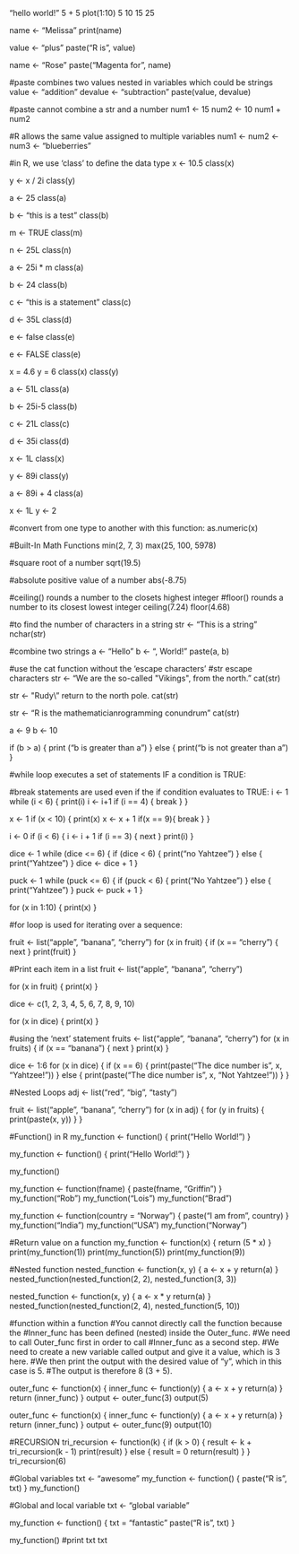 "hello world!"
5 + 5
plot(1:10)
5
10
15
25

name <- "Melissa"
print(name)

value <- "plus"
paste("R is ", value)

name <- "Rose"
paste("Magenta for", name)

#paste combines two values nested in variables which could be strings
value <- "addition"
devalue <- "subtraction"
paste(value, devalue)

#paste cannot combine a str and a number
num1 <- 15
num2 <- 10
num1 + num2

#R allows the same value assigned to multiple variables
num1 <- num2 <- num3 <- "blueberries"

#in R, we use 'class' to define the data type
x <- 10.5
class(x)

y <- x / 2i
class(y)

a <- 25
class(a)

b <- "this is a test"
class(b)

m <- TRUE
class(m)

n <- 25L
class(n)

a <- 25i * m
class(a)

b <- 24
class(b)

c <- "this is a statement"
class(c)

d <- 35L
class(d)

e <- false
class(e)

e <- FALSE
class(e)

x = 4.6
y = 6
class(x)
class(y)

a <- 51L
class(a)

b <- 25i-5
class(b)

c <- 21L
class(c)

d <- 35i
class(d)

x <- 1L
class(x)

y <- 89i
class(y)

a <- 89i + 4
class(a)

x <- 1L
y <- 2

#convert from one type to another with this function:
as.numeric(x)

#Built-In Math Functions
min(2, 7, 3)
max(25, 100, 5978)

#square root of a number
sqrt(19.5) 

#absolute positive value of a number
abs(-8.75)

#ceiling() rounds a number to the closets highest integer
#floor() rounds a number to its closest lowest integer
ceiling(7.24)
floor(4.68)

#to find the number of characters in a string
str <- "This is a string"
nchar(str)

#combine two strings
a <- "Hello"
b <- ", World!"
paste(a, b)

#use the cat function without the 'escape characters'
#str escape characters
str <- "We are the so-called \"Vikings\", from the north."
cat(str)

str <- \"Rudy\\" return to the north pole.
cat(str)

str <- "R is the mathematician\r programming conundrum"
cat(str)

a <- 9
b <- 10

if (b > a) {
  print ("b is greater than a")
  } else {
  print("b is not greater than a")
}

#while loop executes a set of statements IF a condition is TRUE:

#break statements are used even if the if condition evaluates to TRUE:
i <- 1
while (i < 6) {
  print(i)
  i <- i+1
  if (i == 4) {
  break 
  }
}

x <- 1
if (x < 10) {
  print(x)
  x <- x + 1
  if(x == 9){
    break
  }
}

i <- 0
if (i < 6) {
  i <- i + 1
  if (i == 3) {
    next
  }
  print(i)
}

dice <- 1
while (dice <= 6) {
  if (dice < 6) {
   print("no Yahtzee")
  } else {
   print("Yahtzee")
  }
  dice <- dice + 1
}

puck <- 1
while (puck <= 6) {
  if (puck < 6) {
    print("No Yahtzee")
  } else {
    print("Yahtzee")
  }
  puck <- puck + 1
}

for (x in 1:10) {
  print(x)
}

#for loop is used for iterating over a sequence:

fruit <- list("apple", "banana", "cherry")
for (x in fruit) {
  if (x == "cherry") {
    next
  }
  print(fruit)
}

#Print each item in a list
fruit <- list("apple", "banana", "cherry")

for (x in fruit) {
  print(x)
}

dice <- c(1, 2, 3, 4, 5, 6, 7, 8, 9, 10)

for (x in dice) {
  print(x)
}

#using the 'next' statement
fruits <- list("apple", "banana", "cherry")
for (x in fruits) {
  if (x == "banana") {
    next
  }
  print(x)
}

dice <- 1:6
for (x in dice) {
  if (x == 6) {
    print(paste("The dice number is", x, "Yahtzee!"))
  } else {
    print(paste("The dice number is", x, "Not Yahtzee!"))
  }
}

#Nested Loops
adj <- list("red", "big", "tasty")

fruit <- list("apple", "banana", "cherry")
  for (x in adj) {
    for (y in fruits) {
      print(paste(x, y))
  }
}

#Function() in R
my_function <- function() {
  print("Hello World!")
}

my_function <- function() {
  print("Hello World!")
}

my_function()

my_function <- function(fname) {
   paste(fname, "Griffin")
}
my_function("Rob")
my_function("Lois")
my_function("Brad")

my_function <- function(country = "Norway") {
  paste("I am from", country)
}
my_function("India")
my_function("USA")
my_function("Norway")

#Return value on a function
my_function <- function(x) {
  return (5 * x)
}
print(my_function(1))
print(my_function(5))
print(my_function(9))

#Nested function
nested_function <- function(x, y) {
  a <- x + y
  return(a)
}
nested_function(nested_function(2, 2), nested_function(3, 3))

nested_function <- function(x, y) {
  a <- x * y
  return(a)
}
nested_function(nested_function(2, 4), nested_function(5, 10))

#function within a function
#You cannot directly call the function because the #Inner_func has been defined (nested) inside the Outer_func.
#We need to call Outer_func first in order to call #Inner_func as a second step.
#We need to create a new variable called output and give it a value, which is 3 here.
#We then print the output with the desired value of "y", which in this case is 5.
#The output is therefore 8 (3 + 5).

outer_func <- function(x) {
  inner_func <- function(y) {
     a <- x + y
     return(a)
  }
  return (inner_func)
}
output <- outer_func(3)
output(5)

outer_func <- function(x) {
  inner_func <- function(y) {
    a <- x + y
    return(a)
  }
   return (inner_func)
}
output <- outer_func(9)
output(10)

#RECURSION
tri_recursion <- function(k) {
  if (k > 0) {
    result <- k + tri_recursion(k - 1)
    print(result)
  } else {
    result = 0
    return(result)
  }
}
tri_recursion(6)

#Global variables
txt <- "awesome"
my_function <- function() {
  paste("R is", txt)
}
my_function()

#Global and local variable
txt <- "global variable"

my_function <- function() {
  txt = "fantastic"
  paste("R is", txt)
}

my_function()
#print txt
txt 

